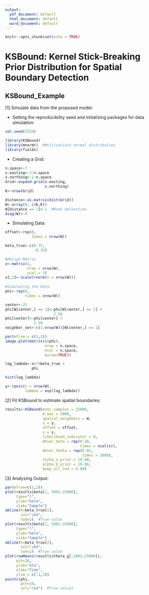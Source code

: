 ```yaml
---
output:
  pdf_document: default
  html_document: default
  word_document: default
---
```

```r
knitr::opts_chunk$set(echo = TRUE)
```
# KSBound: Kernel Stick-Breaking Prior Distribution for Spatial Boundary Detection

## KSBound_Example

[1] Simulate data from the proposed model:

* Setting the reproducibility seed and initializing packages for data simulation: 
```r
set.seed(3354)

library(KSBound)  
library(mnormt)  #Multivariate normal distribution
library(fields)
```

* Creating a Grid:
```r
n.space<-7
x.easting<-1:n.space
x.northing<-1:n.space
Grid<-expand.grid(x.easting,
                  x.northing)
K<-nrow(Grid)

distance<-as.matrix(dist(Grid))
W<-array(0, c(K,K))
W[distance == 1]<-1  #Rook definition
diag(W)<-0
```

* Simulating Data:
```r
offset<-rep(0,
            times = nrow(W))

beta_true<-c(0.75,
             -0.35)

#Design Matrix
x<-matrix(1,
          nrow = nrow(W),
          ncol = 2)
x[,2]<-scale(rnorm(n = nrow(W)))
  
#Simulating the Data
phi<-rep(0,
         times = nrow(W))

center<-25
phi[W[center,] == 1]<-phi[W[center,] == 1] + 
                      2.50
phi[center]<-phi[center] + 
             2.50  
neighbor_set<-c(1:nrow(W))[W[center,] == 1]   

par(mfrow = c(1,2))
image.plot(matrix(c(phi), 
                  nrow = n.space,
                  ncol = n.space, 
                  byrow=TRUE))

log_lambda<-x%*%beta_true + 
            phi

hist(log_lambda)

y<-rpois(n = nrow(W),
         lambda = exp(log_lambda)) 
```

[2] Fit KSBound to estimate spatial boundaries:

```r
results<-KSBound(mcmc_samples = 25000,
                 m_max = 2000,
                 spatial_neighbors = W,
                 y = y,
                 offset = offset, 
                 x = x, 
                 likelihood_indicator = 0,
                 mhvar_beta = rep(0.10,
                                  times = ncol(x)),
                 mhvar_theta = rep(0.01, 
                                   times = 2000),
                 alpha_a_prior = 10.00,
                 alpha_b_prior = 10.00,
                 keep_all_ind = 0.00)
```

[3]  Analyzing Output:

```r
par(mfrow=c(2,2))
plot(results$beta[1, 5001:25000], 
     type="l",
     ylab="beta",
     xlab="Sample")
abline(h=beta_true[1],
       col="red",
       lwd=2)  #True value
plot(results$beta[2, 5001:25000], 
     type="l",
     ylab="beta",
     xlab="Sample")
abline(h=beta_true[2],
       col="red",
       lwd=2)  #True value
plot(rowMeans(results$theta_g[,5001:25000]), 
     pch=16,
     ylab="eta",
     xlab="Time",
     ylim = c(-1,3))
points(phi, 
       pch=16, 
       col="red")  #True values
```